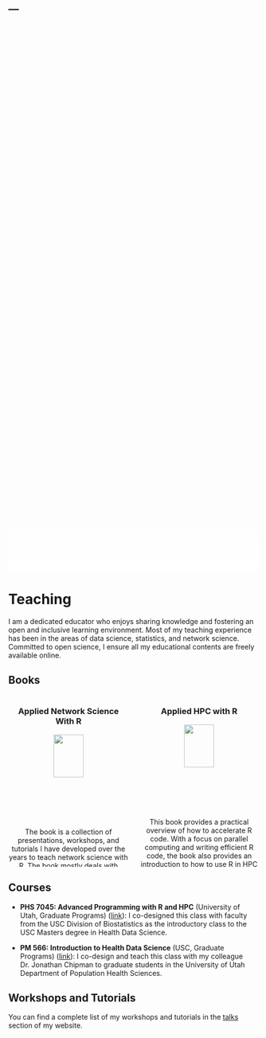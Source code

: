 ---
---

::: {.column-screen style="background-image: linear-gradient(to bottom, transparent 90%, white 100%), url('img/usc_r_bootcamp_clip.jpg'); background-size: cover; background-repeat: no-repeat; background-attachment: scroll; background-position-x: center; background-position-y: center; height: 30vh; margin-top: -100px; display: flex; align-items: center; justify-content: center;"}
:::

# Teaching

I am a dedicated educator who enjoys sharing knowledge and fostering an open and inclusive learning environment. Most of my teaching experience has been in the areas of data science, statistics, and network science. Committed to open science, I ensure all my educational contents are freely available online.

## Books


::: {.columns style="text-align: center;"}
::: {.column width="50%"}
### Applied Network Science With R
![](img/cover-book-sna.png){width="50%"}

The book is a collection of presentations, workshops, and tutorials I have developed over the years to teach network science with R. The book mostly deals with ERGM models and network data processing. The book was written entirely in quarto, which makes it completely reproducible.

Book website: <https://book.ggvy.cl><br>
Spanish version: <https://book.ggvy.cl/es>

:::

::: {.column width="50%"}
### Applied HPC with R

![](img/cover-book-hpc.png){width="50%"}

This book provides a practical overview of how to accelerate R code. With a focus on parallel computing and writing efficient R code, the book also provides an introduction to how to use R in HPC environments with the slurmR R package and ready-to-use examples with C++ via Rcpp.

Book website: <https://book-hpc.ggvy.cl><br>
Spanish version: <https://book-hpc.ggvy.cl/es>
:::
:::


## Courses

- **PHS 7045: Advanced Programming with R and HPC** (University of Utah, Graduate Programs) ([link](https://github.com/UofUEpiBio/PHS7045-advanced-programming/tree/spring-2023){target="_blank"}): I co-designed this class with faculty from the USC Division of Biostatistics as the introductory class to the USC Masters degree in Health Data Science.

- **PM 566: Introduction to Health Data Science** (USC, Graduate Programs) ([link](https://github.com/USCbiostats/PM566/tree/fall2021){target="_blank"}): I co-design and teach this class with my colleague Dr. Jonathan Chipman to graduate students in the University of Utah Department of Population Health Sciences.

## Workshops and Tutorials

You can find a complete list of my workshops and tutorials in the [talks](talks.qmd) section of my website.